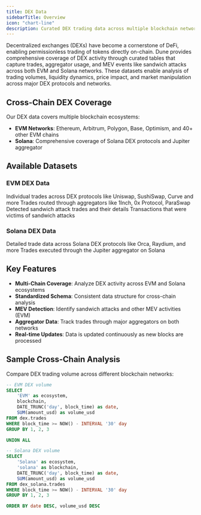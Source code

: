 ```yaml
---
title: DEX Data
sidebarTitle: Overview
icon: "chart-line"
description: Curated DEX trading data across multiple blockchain networks
---
```


Decentralized exchanges (DEXs) have become a cornerstone of DeFi, enabling permissionless trading of tokens directly on-chain. Dune provides comprehensive coverage of DEX activity through curated tables that capture trades, aggregator usage, and MEV events like sandwich attacks across both EVM and Solana networks. These datasets enable analysis of trading volumes, liquidity dynamics, price impact, and market manipulation across major DEX protocols and networks.

## Cross-Chain DEX Coverage

Our DEX data covers multiple blockchain ecosystems:

- **EVM Networks**: Ethereum, Arbitrum, Polygon, Base, Optimism, and 40+ other EVM chains
- **Solana**: Comprehensive coverage of Solana DEX protocols and Jupiter aggregator

## Available Datasets

### EVM DEX Data

<CardGroup cols={2}>
  <Card title="DEX Trades" icon="arrow-right-arrow-left" href="/data-catalog/curated/dex-trades/evm/dex-trades">
    Individual trades across DEX protocols like Uniswap, SushiSwap, Curve and more
  </Card>

  <Card title="Aggregator Trades" icon="shuffle" href="/data-catalog/curated/dex-trades/evm/dex-aggregator-trades">
    Trades routed through aggregators like 1Inch, 0x Protocol, ParaSwap
  </Card>

  <Card title="Sandwich Attacks" icon="bread-slice" href="/data-catalog/curated/dex-trades/evm/dex-sandwiches">
    Detected sandwich attack trades and their details
  </Card>

  <Card title="Sandwiched Trades" icon="user-injured" href="/data-catalog/curated/dex-trades/evm/dex-sandwiched">
    Transactions that were victims of sandwich attacks
  </Card>
</CardGroup>

### Solana DEX Data

<CardGroup cols={2}>
  <Card title="Solana DEX Trades" icon="handshake" href="/data-catalog/curated/dex-trades/solana/solana-dex-trades">
    Detailed trade data across Solana DEX protocols like Orca, Raydium, and more
  </Card>

  <Card title="Jupiter Aggregator" icon="layer-group" href="/data-catalog/curated/dex-trades/solana/jupiter-aggregator-trades">
    Trades executed through the Jupiter aggregator on Solana
  </Card>
</CardGroup>

## Key Features

- **Multi-Chain Coverage**: Analyze DEX activity across EVM and Solana ecosystems
- **Standardized Schema**: Consistent data structure for cross-chain analysis
- **MEV Detection**: Identify sandwich attacks and other MEV activities (EVM)
- **Aggregator Data**: Track trades through major aggregators on both networks
- **Real-time Updates**: Data is updated continuously as new blocks are processed

## Sample Cross-Chain Analysis

Compare DEX trading volume across different blockchain networks:

```sql
-- EVM DEX volume
SELECT 
    'EVM' as ecosystem,
    blockchain,
    DATE_TRUNC('day', block_time) as date,
    SUM(amount_usd) as volume_usd
FROM dex.trades
WHERE block_time >= NOW() - INTERVAL '30' day
GROUP BY 1, 2, 3

UNION ALL

-- Solana DEX volume  
SELECT 
    'Solana' as ecosystem,
    'solana' as blockchain,
    DATE_TRUNC('day', block_time) as date,
    SUM(amount_usd) as volume_usd
FROM dex_solana.trades
WHERE block_time >= NOW() - INTERVAL '30' day
GROUP BY 1, 2, 3

ORDER BY date DESC, volume_usd DESC
```